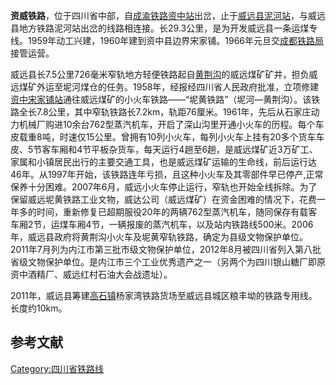 {{Infobox rail system-route
|rail_name=资威铁路
|other_name=
|system_length=29.293 km
|length_in_operation=
|total_length=
|tracklength=
|name_bgcolor=
|min_width=
|box_width=
|style=
|banner_color=blue
|sec_banner_color=
|third_banner_color=
|logo_filename=
|logo_width=
|logo_bgcolor=
|logo_alt=
|logo_note=
|image=
|imagesize=
|caption=
|code_name=
|locale={{CHN}}[[四川省|四川省]]
|service_type=
|status=
|network=
|stations=
|start=
|lines=
|main_route=
|secondary_route=
|branch_route=
|standard=
|character=
|other_systems=
|main_stations=
|constructor=
|track=1（[[单线铁路|单线铁路]]）
|average_station_distance=
|max_speed=
|orbital_plane=
|track_gauge={{standard gauge}}（[[标准轨|标准轨]]）
|distance_between_mainlines=
|min_radius=
|max_grade=
|elevation=
|control=
|block_signal=
|engine=
|electrified=
|rollingstock=
|fleet_size=
|begin_operation=
|end_operation=
|operation_note=
|open_operation=
|time_first=
|time_last=
|ridership=
|owner=
|operator=
|franchise=
|hq=
|key_person=
|website=
|route_map={{bs-map|inline=1|map=
\CONTgq\HSTq!~STRc2\ABZq+3\CONTfq~~ ~~ {{站|资中}}，[[成渝铁路|成渝铁路]]{{站|成都}}到{{站|重庆}}
\STR+1\STRc4~~ ~~
eHST~~ ~~<s>{{站|上马门}}</s>
HST~~24~~{{站|宋家铺}}
HST~~29~~{{站|泥河}}
ENDEe
}}
}}
'''资威铁路'''，位于四川省中部，自[[成渝铁路|成渝铁路]][[资中站|资中站]]出岔，止于[[威远县|威远县]][[泥河站|泥河站]]，与威远县地方铁路泥河站出岔的线路相连接。长29.3公里，是为开发威远县一条运煤专线。1959年动工兴建，1960年建到资中县边界宋家铺。1966年元旦交[[成都铁路局|成都铁路局]]接管运营。

威远县长7.5公里726毫米窄轨地方轻便铁路起自[[黄荆沟|黄荆沟]]的威远煤矿矿井，担负威远煤矿外运至坭河煤仓的任务。{{refTag|1=[http://www.sc.xinhuanet.com/content/2005-04/29/content_4157459.htm 《四川日报》：威远小火车--深山活化石]}}1958年，经报经四川省人民政府批准，立项修建[[资中|资中]][[宋家铺站|宋家铺站]]通往威远煤矿的小火车铁路——“坭黄铁路”（坭河—黄荆沟）。该铁路全长7.8公里，其中窄轨铁路长7.2km，轨距76厘米。1961年，先后从石家庄动力机械厂购进10余台762型蒸汽机车，开启了深山沟里开通小火车的历程。每个车皮载重8吨，时速仅15公里。曾拥有10列小火车，每列小火车上挂有20多个货车车皮、5节客车厢和4节平板杂货车，每天运行4趟至6趟，是威远煤矿近3万矿工、家属和小镇居民出行的主要交通工具，也是威远煤矿运输的生命线，前后运行达46年。从1997年开始，该铁路连年亏损，且这种小火车及其零部件早已停产,正常保养十分困难。2007年6月，威远小火车停止运行，窄轨也开始全线拆除。为了保留威远坭黄铁路工业文物，威达公司（威远煤矿）在资金困难的情况下，花费一年多的时间，重新修复已超期服役20年的两辆762型蒸汽机车，随同保存有载客车厢2节，运煤车厢4节，一辆报废的蒸汽机车，以及站内铁路线500米。2006年，威远县政府将黄荆沟小火车及坭黄窄轨铁路，确定为县级文物保护单位。2011年7月列为内江市第三批市级文物保护单位，2012年8月被四川省列入第八批省级文物保护单位。是内江市三个工业优秀遗产之一（另两个为四川银山糖厂即原资中酒精厂、威远红村石油大会战遗址）。

2011年，威远县筹建[[高石镇|高石镇]]杨家湾铁路货场至威远县城区粮丰坳的铁路专用线。长度约10km。
==参考文献==
{{ReflistH}}
{{RefFoot}}
{{ReflistF}}
{{资威铁路}}
{{中国铁路}}
[[Category:四川省铁路线|Category:四川省铁路线]]